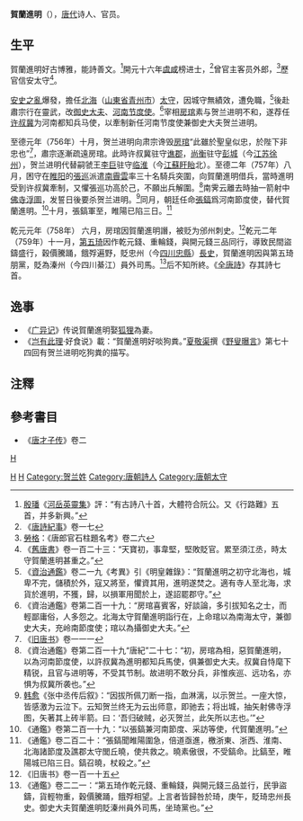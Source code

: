 '''賀蘭進明'''（{{bd|？||？||catIdx=H}}），[[唐代|唐代]]诗人、官员。

== 生平 ==
賀蘭進明好古博雅，能詩善文。<ref>[[殷璠|殷璠]]《[[河岳英靈集|河岳英靈集]]》評：“有古詩八十首，大體符合阮公。又《行路難》五首，并多新興。”</ref>開元十六年[[虞咸|虞咸]]榜进士，<ref>《[[唐詩紀事|唐詩紀事]]》卷一七</ref>曾官主客员外郎，<ref>[[勞格|勞格]]：《唐郎官石柱題名考》卷二六</ref>歷官信安太守<ref>《[[舊唐書|舊唐書]]》卷一百二十三：“天寶初，事韋堅，堅敗貶官。累至須江丞，時太守賀蘭進明甚重之。”</ref>。

[[安史之亂|安史之亂]]爆發，擔任[[北海郡|北海]]（[[山東省|山東省]][[青州市|青州市]]）[[太守|太守]]，因城守無績效，遭免職，<ref>《[[資治通鑑|資治通鑑]]》卷二一九《考異》引《明皇雜錄》：“賀蘭進明之初守北海也，城卑不完，儲積於外，寇又將至，懼資其用，進明遂焚之。適有寺人至北海，求貨於進明，不獲，歸，以損軍用聞於上，遂詔罷郡守。”</ref>後赴肅宗行在靈武，改[[御史大夫|御史大夫]]、[[河南节度使|河南节度使]]。<ref>《資治通鑑》卷第二百一十九：“房琯喜賓客，好談論，多引拔知名之士，而輕鄙庸俗，人多怨之。北海太守賀蘭進明詣行在，上命琯以為南海太守，兼御史大夫，充岭南節度使；琯以為攝御史大夫。”</ref>宰相[[房琯|房琯]]素与贺兰进明不和，遂荐任[[许叔冀|许叔冀]]为河南都知兵马使，以牽制新任河南节度使兼御史大夫贺兰进明。

至德元年（756年）十月，贺兰进明向肃宗谗毁[[房琯|房琯]]“此雖於聖皇似忠，於陛下非忠也”<ref>《[[旧唐书|旧唐书]]》卷一一一</ref>，肅宗逐漸疏遠房琯。此時许叔冀驻守[[谯郡|谯郡]]，[[尚衡|尚衡]]驻守[[彭城|彭城]]（今[[江苏|江苏]][[徐州|徐州]]），贺兰进明代替嗣虢王[[李巨|李巨]]驻守[[临淮|临淮]]（今[[江蘇|江蘇]][[盱眙|盱眙]]北）。至德二年（757年）八月，困守在[[睢阳|睢阳]]的[[張巡|張巡]]派遣[[南霽雲|南霽雲]]率三十名騎兵突圍，向賀蘭進明借兵，當時進明受到许叔冀牽制，又懼張巡功高於己，不願出兵解圍。<ref>《資治通鑑》卷第二百一十九“唐紀”二十七：“初，房琯為相，惡賀蘭進明，以為河南節度使，以許叔冀為進明都知兵馬使，俱兼御史大夫。叔冀自恃麾下精锐，且官与进明等，不受其节制。故进明不敢分兵，非惟疾巡、远功名，亦惧为叔冀所袭也。”</ref>南霁云離去時抽一箭射中[[佛寺|佛寺]][[浮圖|浮圖]]，发誓日後要杀贺兰进明。<ref>[[韩愈|韩愈]]《张中丞传后叙》：“因拔所佩刀断一指，血淋漓，以示贺兰。一座大惊，皆感激为云泣下。云知贺兰终无为云出师意，即驰去；将出城，抽矢射佛寺浮图，矢著其上砖半箭。曰：‘吾归破贼，必灭贺兰，此矢所以志也。’”</ref>同月，朝廷任命[[張鎬|張鎬]]爲河南節度使，替代賀蘭進明。<ref>《通鑑》卷第二百一十九：“以張鎬兼河南節度、采訪等使，代賀蘭進明。”</ref>十月，張鎬軍至，睢陽已陷三日。<ref>《通鑑》卷二百二十：“張鎬聞睢陽圍急，倍道亟進，檄浙東、浙西、淮南、北海諸節度及譙郡太守閭丘曉，使共救之。曉素傲很，不受鎬命。比鎬至，睢陽城已陷三日。鎬召曉，杖殺之。”</ref>

乾元元年（758年） 六月，房琯因賀蘭進明譖，被贬为邠州刺史。<ref>《旧唐书》卷一百一十五</ref>乾元二年（759年）十一月，[[第五琦|第五琦]]因作乾元錢、重輪錢，與開元錢三品同行，導致民間盜鑄盛行，穀價騰踊，餓殍遍野，貶忠州（今[[四川|四川]][[忠縣|忠縣]]）[[長史|長史]]，賀蘭進明因與第五琦朋黨，貶為溱州（今四川綦江）員外司馬。<ref>《通鑑》卷二二一：“第五琦作乾元錢、重輪錢，與開元錢三品並行，民爭盜鑄，貨輕物重，穀價騰踊，餓殍相望。上言者皆歸咎於琦，庚午，貶琦忠州長史。御史大夫賀蘭進明貶溱州員外司馬，坐琦黨也。”</ref>后不知所終。《[[全唐詩|全唐詩]]》存其詩七首。

== 逸事 ==
*《[[广异记|广异记]]》传说賀蘭進明娶[[狐狸|狐狸]]為妻。
*《[[岂有此理|岂有此理]]·好食说》載：“賀蘭進明好啖狗粪。”[[夏敬渠|夏敬渠]]撰《[[野叟曝言|野叟曝言]]》第七十四回有贺兰进明吃狗粪的描写。

== 注釋 ==
{{reflist|2}}

== 參考書目 ==
*《[[唐才子传|唐才子传]]》卷二
[[category:嶺南節度使|H]]
[[Category:鮮卑人|H]]
[[Category:開元十六年戊辰科進士|H]]
[[Category:贺兰姓|Category:贺兰姓]]
[[Category:唐朝詩人|Category:唐朝詩人]]
[[Category:唐朝太守|Category:唐朝太守]]